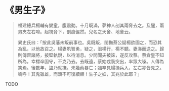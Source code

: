 # 《男生子》

> 福建總兵楊輔有孌童，腹震動。十月既滿，夢神人剖其兩脅去之。及醒，兩男夾左右啼。起視脅下，剖痕儼然。兒名之天舍、地舍云。
>
> 異史氏曰：「按此吳藩未叛前事也。吳既叛，閩撫蔡公疑楊欲圖之，而恐其為亂，以他故召之。楊妻夙智勇，疑之，沮楊行，楊不聽。妻涕而送之。歸則傳齊諸將，披堅執銳，以待消息。少間聞夫被誅，遂反攻蔡。蔡倉皇不知所為，幸標卒固守，不克乃去。去既遠，蔡始戎裝突出，率眾大嗓。人傳為笑焉。後數年，盜乃就撫。未幾蔡暴亡；臨卒見楊操兵入，左右亦皆見之。嗚呼！其鬼雖雄，而頭不可復續類！生子之妖，其兆於此耶？」

TODO
